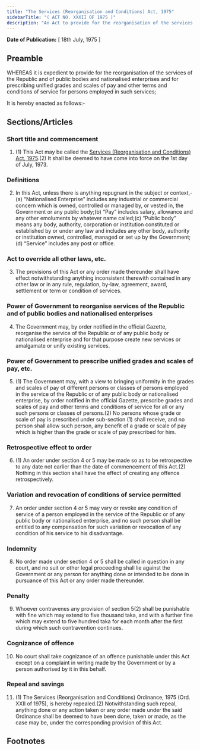 ```yaml
---
title: "The Services (Reorganisation and Conditions) Act, 1975"
sidebarTitle: "( ACT NO. XXXII OF 1975 )"
description: "An Act to provide for the reorganisation of the services of the Republic and of public bodies and nationalised enterprises, and for prescribing unified grades and scales of pay and other terms and conditions of service for persons employed in such services."
---
```


**Date of Publication:** [ 18th July, 1975 ]

## Preamble

WHEREAS it is expedient to provide for the reorganisation of the services of the Republic and of public bodies and nationalised enterprises and for prescribing unified grades and scales of pay and other terms and conditions of service for persons employed in such services;

It is hereby enacted as follows:-

## Sections/Articles

### Short title and commencement

1. (1) This Act may be called the [Services (Reorganisation and Conditions) Act, 1975](/act-495.html "Services (Reorganisation and Conditions) Act, 1975").(2) It shall be deemed to have come into force on the 1st day of July, 1973.

### Definitions

2. In this Act, unless there is anything repugnant in the subject or context,-(a) “Nationalised Enterprise” includes any industrial or commercial concern which is owned, controlled or managed by, or vested in, the Government or any public body;(b) “Pay” includes salary, allowance and any other emoluments by whatever name called;(c) “Public body” means any body, authority, corporation or institution constituted or established by or under any law and includes any other body, authority or institution owned, controlled, managed or set up by the Government;(d) “Service” includes any post or office.

### Act to override all other laws, etc.

3. The provisions of this Act or any order made thereunder shall have effect notwithstanding anything inconsistent therewith contained in any other law or in any rule, regulation, by-law, agreement, award, settlement or term or condition of services.

### Power of Government to reorganise services of the Republic and of public bodies and nationalised enterprises

4. The Government may, by order notified in the official Gazette, reorganise the service of the Republic or of any public body or nationalised enterprise and for that purpose create new services or amalgamate or unify existing services.

### Power of Government to prescribe unified grades and scales of pay, etc.

5. (1) The Government may, with a view to bringing uniformity in the grades and scales of pay of different persons or classes of persons employed in the service of the Republic or of any public body or nationalised enterprise, by order notified in the official Gazette, prescribe grades and scales of pay and other terms and conditions of service for all or any such persons or classes of persons.(2) No persons whose grade or scale of pay is prescribed under sub-section (1) shall receive, and no person shall allow such person, any benefit of a grade or scale of pay which is higher than the grade or scale of pay prescribed for him.

### Retrospective effect to order

6. (1) An order under section 4 or 5 may be made so as to be retrospective to any date not earlier than the date of commencement of this Act.(2) Nothing in this section shall have the effect of creating any offence retrospectively.

### Variation and revocation of conditions of service permitted

7. An order under section 4 or 5 may vary or revoke any condition of service of a person employed in the service of the Republic or of any public body or nationalised enterprise, and no such person shall be entitled to any compensation for such variation or revocation of any condition of his service to his disadvantage.

### Indemnity

8. No order made under section 4 or 5 shall be called in question in any court, and no suit or other legal proceeding shall lie against the Government or any person for anything done or intended to be done in pursuance of this Act or any order made thereunder.

### Penalty

9. Whoever contravenes any provision of section 5(2) shall be punishable with fine which may extend to five thousand taka, and with a further fine which may extend to five hundred taka for each month after the first during which such contravention continues.

### Cognizance of offence

10. No court shall take cognizance of an offence punishable under this Act except on a complaint in writing made by the Government or by a person authorised by it in this behalf.

### Repeal and savings

11. (1) The Services (Reorganisation and Conditions) Ordinance, 1975 (Ord. XXII of 1975), is hereby repealed.(2) Notwithstanding such repeal, anything done or any action taken or any order made under the said Ordinance shall be deemed to have been done, taken or made, as the case may be, under the corresponding provision of this Act.

## Footnotes
